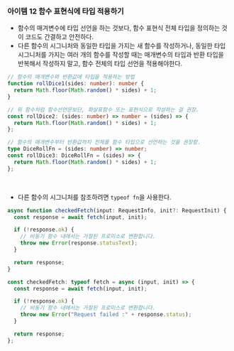 ### 아이템 12 함수 표현식에 타입 적용하기

- 함수의 매겨변수에 타입 선언을 하는 것보다, 함수 표현식 전체 타입을 정의하는 것이 코드도 간결하고 안전하다.
- 다른 함수의 시그니처와 동일한 타입을 가지는 새 함수를 작성하거나, 동일한 타입 시그니처를 가지는 여러 개의 함수를 작성할 때는 매개변수의 타입과 반환 타입을 반복해서 작성하지 말고, 함수 전체의 타입 선언을 적용해야한다.

```ts
// 함수의 매개변수와 반환값에 타입을 적용하는 방법
function rollDice1(sides: number): number {
  return Math.floor(Math.random() * sides) + 1;
}

// 위 함수처럼 함수선언문보단, 화살표함수 또는 표현식으로 작성하는 걸 권장.
const rollDice2: (sides: number) => number = (sides) => {
  return Math.floor(Math.random() * sides) + 1;
};

// 함수의 매개변수부터 반환값까지 전체를 함수 타입으로 선언하는 것을 권장함.
type DiceRollFn = (sides: number) => number;
const rollDice3: DiceRollFn = (sides) => {
  return Math.floor(Math.random() * sides) + 1;
};
```

<br />

- 다른 함수의 시그니처를 참조하려면 `typeof fn`을 사용한다.

```ts
async function checkedFetch(input: RequestInfo, init?: RequestInit) {
  const response = await fetch(input, init);

  if (!response.ok) {
    // 비동기 함수 내에서는 거절된 프로미스로 변환합니다.
    throw new Error(response.statusText);
  }

  return response;
}

const checkedFetch: typeof fetch = async (input, init) => {
  const response = await fetch(input, init);

  if (!response.ok) {
    // 비동기 함수 내에서는 거절된 프로미스로 변환합니다.
    throw new Error("Request failed :" + response.status);
  }

  return response;
};
```
